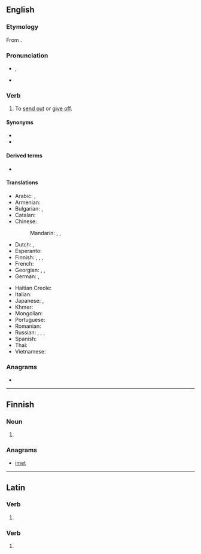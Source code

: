 {{also|émit|émît}}
==English==

===Etymology===
From {{etyl|la|en}} {{m|la|emitto}}.

===Pronunciation===
* {{IPA|/iˈmɪt/|lang=en}}, {{IPA|/ɪˈmɪt/|lang=en}}
* {{audio|en-us-emit.ogg|Audio (US)|lang=en}}

===Verb===
{{en-verb|emitt}}

# {{lb|en|transitive}} To [[send out]] or [[give off]].

====Synonyms====
* {{l|en|outsend}}
* {{l|en|output}}

====Derived terms====
* {{l|en|emission}}

====Translations====
{{trans-top|to send out or give off}}
* Arabic: {{t|ar|نَفَثَ}}, {{t|ar|أَصْدَرَ}}
* Armenian: {{t-needed|hy}}
* Bulgarian: {{t+|bg|изпускам|sc=Cyrl}}, {{t+|bg|излъчвам|sc=Cyrl}}
* Catalan: {{t+|ca|emetre}}
* Chinese:
*: Mandarin: {{t+|cmn|排放|tr=páifàng|sc=Hani}}, {{t+|cmn|散發|sc=Hani}}, {{t+|cmn|散发|tr=sànfā|sc=Hani}}
* Dutch: {{t+|nl|uitzenden}}, {{t+|nl|afgeven}}
* Esperanto: {{t-needed|eo}}
* Finnish: {{t+|fi|päästää}}, {{t|fi|emittoida}}, {{t+|fi|lähettää}}, {{t+|fi|säteillä}}
* French: {{t+|fr|émettre}}
* Georgian: {{t|ka|გამოცემა|sc=Geor}}, {{t|ka|გამოყოფა|sc=Geor}}, {{t|ka|გამოსხივება|sc=Geor}}
* German: {{t+|de|emittieren}}, {{t|de|aussenden}}
{{trans-mid}}
* Haitian Creole: {{t|ht|emèt}}
* Italian: {{t+|it|emettere}}
* Japanese: {{t|ja|放つ|tr=はなつ, hanatsu}}, {{t+|ja|放射|alt=放射する|tr=ほうしゃする, hōsha-surú}}
* Khmer: {{t-needed|km}}
* Mongolian: {{t-needed|mn}}
* Portuguese: {{t+|pt|emitir}}
* Romanian: {{t+|ro|emite}}
* Russian: {{t+|ru|выбра́сывать}}, {{t+|ru|выделя́ть}}, {{t+|ru|испуска́ть}}, {{t+|ru|изверга́ть}}
* Spanish: {{t+|es|emitir}}
* Thai: {{t-needed|th}}
* Vietnamese: {{t-needed|vi}}
{{trans-bottom}}

===Anagrams===
* {{anagrams|en|item|mite|time}}

----

==Finnish==

===Noun===
{{head|fi|noun form}}

# {{fi-form of|emi|case=nominative|pl=plural}}

===Anagrams===
* [[imet#Finnish|imet]]

----

==Latin==

===Verb===
{{la-verb-form|emit}}

# {{inflection of|emō||3|s|pres|actv|indc|lang=la}}

===Verb===
{{la-verb-form|ēmit}}

# {{inflection of|emō||3|s|perf|actv|indc|lang=la}}